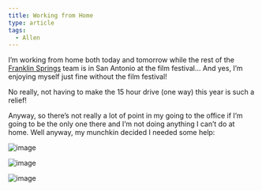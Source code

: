 ```yaml
---
title: Working from Home
type: article
tags:
  - Allen
---
```


I’m working from home both today and tomorrow while the rest of the [Franklin Springs](http://www.franklinsprings.com) team is in San Antonio at the film festival… And yes, I’m enjoying myself just fine without the film festival!

No really, not having to make the 15 hour drive (one way) this year is such a relief!

Anyway, so there’s not really a lot of point in my going to the office if I’m going to be the only one there and I’m not doing anything I can’t do at home. Well anyway, my munchkin decided I needed some help:

![image](/images/uploads/DSCN3257.jpg)

![image](/images/uploads/DSCN3259.jpg)

![image](/images/uploads/DSCN3260.jpg)
